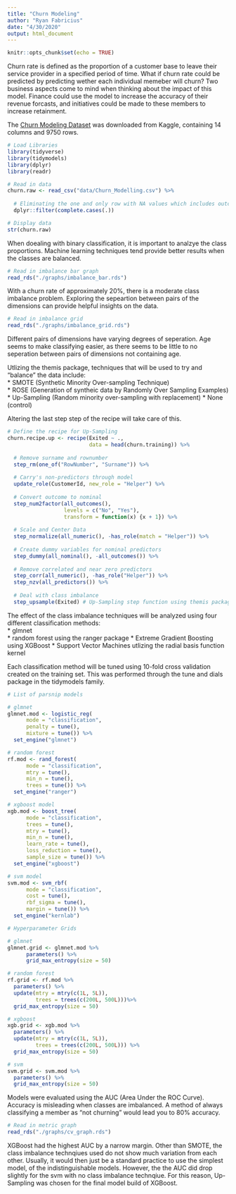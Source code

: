 ```yaml
---
title: "Churn Modeling"
author: "Ryan Fabricius"
date: "4/30/2020"
output: html_document
---
```


```r
knitr::opts_chunk$set(echo = TRUE)
```

Churn rate is defined as the proportion of a customer base to leave their service provider in a specified period of time. What if churn rate could be predicted by predicting wether each individual memeber will churn? Two business aspects come to mind when thinking about the impact of this model. Finance could use the model to increase the accuracy of their revenue forcasts, and initiatives could be made to these members to increase retainment.

The [Churn Modeling Dataset](https://www.kaggle.com/shrutimechlearn/churn-modelling) was downloaded from Kaggle, containing 14 columns and 9750 rows.

```r
# Load Libraries
library(tidyverse)
library(tidymodels)
library(dplyr)
library(readr)
```

```r
# Read in data
churn.raw <- read_csv("data/Churn_Modelling.csv") %>%
  
  # Eliminating the one and only row with NA values which includes outcome
  dplyr::filter(complete.cases(.))

# Display data
str(churn.raw)
```

When doealing with binary classification, it is important to analzye the class proportions. Machine learning techniques tend provide better results when the classes are balanced.

```r
# Read in imbalance bar graph
read_rds("./graphs/imbalance_bar.rds")
```

With a churn rate of approximately 20%, there is a moderate class imbalance problem. Exploring the sepeartion between pairs of the dimensions can provide helpful insights on the data.

```r
# Read in imbalance grid
read_rds("./graphs/imbalance_grid.rds")
```

Different pairs of dimensions have varying degrees of seperation. Age seems to make classifying easier, as there seems to be little to no seperation between pairs of dimensions not containing age.

Utlizing the themis package, techniques that will be used to try and "balance" the data include:  
* SMOTE (Synthetic Minority Over-sampling Technique)  
* ROSE (Generation of syntheic data by Randomly Over Sampling Examples)  
* Up-Sampling (Random minority over-sampling with replacement)
* None (control)  

Altering the last step step of the recipe will take care of this.

```r
# Define the recipe for Up-Sampling
churn.recipe.up <- recipe(Exited ~ ., 
                          data = head(churn.training)) %>% 
  
  # Remove surname and rownumber
  step_rm(one_of("RowNumber", "Surname")) %>% 
  
  # Carry's non-predictors through model
  update_role(CustomerId, new_role = "Helper") %>% 
  
  # Convert outcome to nominal
  step_num2factor(all_outcomes(), 
                  levels = c("No", "Yes"),
                  transform = function(x) {x + 1}) %>% 
  
  # Scale and Center Data
  step_normalize(all_numeric(), -has_role(match = "Helper")) %>% 
  
  # Create dummy variables for nominal predictors
  step_dummy(all_nominal(), -all_outcomes()) %>% 
  
  # Remove correlated and near zero predictors
  step_corr(all_numeric(), -has_role("Helper")) %>% 
  step_nzv(all_predictors()) %>% 
  
  # Deal with class imbalance
  step_upsample(Exited) # Up-Sampling step function using themis package
```

The effect of the class imbalance techniques will be analyzed using four different classification methods:  
* glmnet  
* random forest using the ranger package
* Extreme Gradient Boosting using XGBoost
* Support Vector Machines utlizing the radial basis function kernel

Each classification method will be tuned using 10-fold cross validation created on the training set. This was performed through the tune and dials package in the tidymodels family.  

```r
# List of parsnip models

# glmnet
glmnet.mod <- logistic_reg(
      mode = "classification",
      penalty = tune(),
      mixture = tune()) %>% 
  set_engine("glmnet")

# random forest 
rf.mod <- rand_forest(
      mode = "classification",
      mtry = tune(),
      min_n = tune(),
      trees = tune()) %>% 
  set_engine("ranger")

# xgboost model
xgb.mod <- boost_tree(
      mode = "classification",
      trees = tune(),
      mtry = tune(),
      min_n = tune(),
      learn_rate = tune(),
      loss_reduction = tune(),
      sample_size = tune()) %>% 
  set_engine("xgboost")

# svm model
svm.mod <- svm_rbf(
      mode = "classification",
      cost = tune(),
      rbf_sigma = tune(),
      margin = tune()) %>%
  set_engine("kernlab")
```

```r
# Hyperparameter Grids

# glmnet
glmnet.grid <- glmnet.mod %>% 
      parameters() %>% 
      grid_max_entropy(size = 50)

# random forest
rf.grid <- rf.mod %>% 
  parameters() %>% 
  update(mtry = mtry(c(1L, 5L)),
         trees = trees(c(200L, 500L)))%>% 
  grid_max_entropy(size = 50)

# xgboost
xgb.grid <- xgb.mod %>% 
  parameters() %>% 
  update(mtry = mtry(c(1L, 5L)),
         trees = trees(c(200L, 500L))) %>% 
  grid_max_entropy(size = 50)

# svm
svm.grid <- svm.mod %>% 
  parameters() %>% 
  grid_max_entropy(size = 50)
```

Models were evaluated using the AUC (Area Under the ROC Curve). Accuracy is misleading when classes are imbalanced. A method of always classifying a member as "not churning" would lead you to 80% accuracy. 

```r
# Read in metric graph
read_rds("./graphs/cv_graph.rds")
```

XGBoost had the highest AUC by a narrow margin. Other than SMOTE, the class imbalance technqiues used do not show much variation from each other. Usually, it would then just be a standard practice to use the simplest model, of the indistinguishable models. However, the the AUC did drop slightly for the svm with no class imbalance technqiue. For this reason, Up-Sampling was chosen for the final model build of XGBoost.










